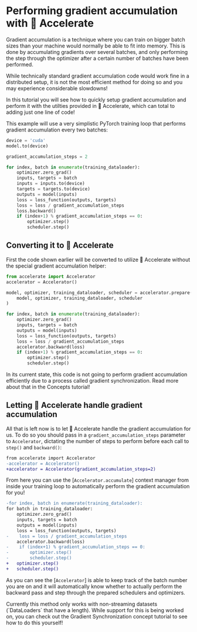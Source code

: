 <!--Copyright 2022 The HuggingFace Team. All rights reserved.

Licensed under the Apache License, Version 2.0 (the "License"); you may not use this file except in compliance with
the License. You may obtain a copy of the License at

http://www.apache.org/licenses/LICENSE-2.0

Unless required by applicable law or agreed to in writing, software distributed under the License is distributed on
an "AS IS" BASIS, WITHOUT WARRANTIES OR CONDITIONS OF ANY KIND, either express or implied. See the License for the
specific language governing permissions and limitations under the License.
-->

# Performing gradient accumulation with 🤗 Accelerate

Gradient accumulation is a technique where you can train on bigger batch sizes than 
your machine would normally be able to fit into memory. This is done by accumulating gradients over
several batches, and only performing the step through the optimizer after a certain number of batches have been performed.

While technically standard gradient accumulation code would work fine in a distributed setup, it is not the most efficient
method for doing so and you may experience considerable slowdowns!

In this tutorial you will see how to quickly setup gradient accumulation and perform it with the utilties provided in 🤗 Accelerate,
which can total to adding just one line of code!

This example will use a very simplistic PyTorch training loop that performs gradient accumulation every two batches:

```python
device = 'cuda'
model.to(device)

gradient_accumulation_steps = 2

for index, batch in enumerate(training_dataloader):
    optimizer.zero_grad()
    inputs, targets = batch
    inputs = inputs.to(device)
    targets = targets.to(device)
    outputs = model(inputs)
    loss = loss_function(outputs, targets)
    loss = loss / gradient_accumulation_steps
    loss.backward()
    if (index+1) % gradient_accumulation_steps == 0:
        optimizer.step()
        scheduler.step()
```

## Converting it to 🤗 Accelerate

First the code shown earlier will be converted to utilize 🤗 Accelerate without the special gradient accumulation helper:

```python
from accelerate import Accelerator
accelerator = Accelerator()

model, optimizer, training_dataloader, scheduler = accelerator.prepare(
    model, optimizer, training_dataloader, scheduler
)

for index, batch in enumerate(training_dataloader):
    optimizer.zero_grad()
    inputs, targets = batch
    outputs = model(inputs)
    loss = loss_function(outputs, targets)
    loss = loss / gradient_accumulation_steps
    accelerator.backward(loss)
    if (index+1) % gradient_accumulation_steps == 0:
        optimizer.step()
        scheduler.step()
```

<Tip warning={true}>
In its current state, this code is not going to perform gradient accumulation efficiently due to a process called gradient synchronization. Read more about that in the Concepts tutorial!
</Tip>

## Letting 🤗 Accelerate handle gradient accumulation

All that is left now is to let 🤗 Accelerate handle the gradient accumulation for us. To do so you should pass in a `gradient_accumulation_steps` parameter to `Accelerator`, dictating the number 
of steps to perform before each call to `step()` and `backward()`:

```diff
from accelerate import Accelerator
-accelerator = Accelerator()
+accelerator = Accelerator(gradient_accumulation_steps=2)
```

From here you can use the [`Accelerator.accumulate`] context manager from inside your training loop to automatically perform the gradient accumulation for you!

```diff
-for index, batch in enumerate(training_dataloader):
for batch in training_dataloader:
    optimizer.zero_grad()
    inputs, targets = batch
    outputs = model(inputs)
    loss = loss_function(outputs, targets)
-    loss = loss / gradient_accumulation_steps
    accelerator.backward(loss)
-    if (index+1) % gradient_accumulation_steps == 0:
-        optimizer.step()
-        scheduler.step()
+   optimizer.step()
+   scheduler.step()
```

As you can see the [`Accelerator`] is able to keep track of the batch number you are on and it will automatically know whether to actually perform the backward pass
and step through the prepared schedulers and optimizers. 

<Tip warning={true}>
Currently this method only works with non-streaming datasets (`DataLoaders` that have a length). While support for this is being worked on, you can check out the Gradient Synchronization concept tutorial to see how to do this yourself!
</Tip>